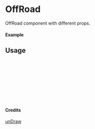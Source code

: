 
<Meta of={OffRoad} title="unDraw/OffRoad" />

# OffRoad

OffRoad component with different props.

#### Example

<Canvas of={OffRoad.Primary} />

## Usage

```ts
import { OffRoad } from "yadl-ui";

const Example = () => {
  return (
      <OffRoad />
  );
};

export default Example;
```

#### Credits
[unDraw](https://undraw.co/illustrations)
